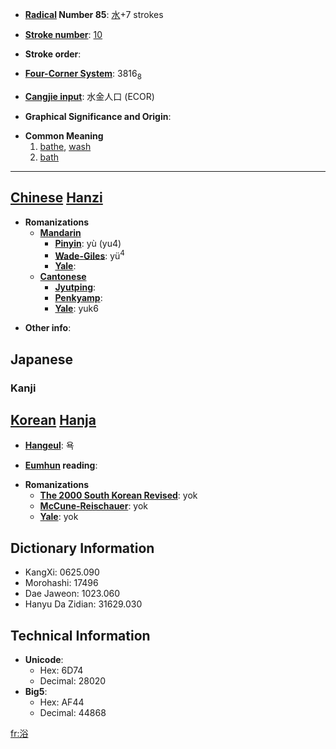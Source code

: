 * '''[[Wiktionary:Chinese radical index| Radical]] Number 85''': [[Wiktionary:Chinese radical index 水|水]]+7 strokes

* '''[[Wiktionary:Chinese total strokes index|Stroke number]]''': [[Wiktionary:Chinese total strokes index 10|10]]

* '''Stroke order''': 

* '''[[Wiktionary:Chinese four corner index|Four-Corner System]]''': 3816<sub>8</sub>

* '''[[Wiktionary:Chinese Cangjie index|Cangjie input]]''': 水金人口 (ECOR)

* '''Graphical Significance and Origin''': 

* '''Common Meaning'''
*#[[bathe]], [[wash]]
*# [[bath]]


----

== [[Chinese]] [[Hanzi]] ==

* '''Romanizations'''
** '''[[Mandarin]]'''
*** '''[[Pinyin]]''': yù (yu4)
*** '''[[Wade-Giles]]''': yü<sup>4</sup>
*** '''[[Yale]]''': 
** '''[[Cantonese]]'''
*** '''[[Jyutping]]''':
*** '''[[Penkyamp]]''': 
*** '''[[Yale]]''': yuk6

* '''Other info''': 



== Japanese ==
===Kanji===
{{kanji|[[よく]] ([[yoku]])|[[あびる]] ([[浴びる]], [[abiru]]), [[あびせる]] ([[浴びせる]], [[abiseru]]), [[ゆあみ]] ([[湯浴み]], [[yuami]])}}


== [[Korean]] [[Hanja]] ==

* '''[[Hangeul]]''': 욕

* '''[[Eumhun]] reading''': 

* '''Romanizations'''
** '''[[The 2000 South Korean Revised Romanization|The 2000 South Korean Revised]]''': yok
** '''[[McCune-Reischauer]]''': yok
** '''[[Yale]]''': yok



== Dictionary Information ==

* KangXi: 0625.090
* Morohashi: 17496
* Dae Jaweon: 1023.060
* Hanyu Da Zidian: 31629.030

== Technical Information ==

* '''Unicode''':
** Hex: 6D74
** Decimal: 28020
* '''Big5''':
** Hex: AF44
** Decimal: 44868

[[fr:浴]]